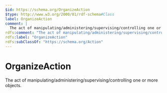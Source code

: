 ```yaml
---
$id: https://schema.org/OrganizeAction
$type: http://www.w3.org/2000/01/rdf-schema#Class
label: OrganizeAction
comment: |
  The act of manipulating/administering/supervising/controlling one or more objects.
rdfs:comment: "The act of manipulating/administering/supervising/controlling one or more objects."
rdfs:label: "OrganizeAction"
rdfs:subClassOf: "https://schema.org/Action"
---
```


# OrganizeAction

The act of manipulating/administering/supervising/controlling one or more objects.

